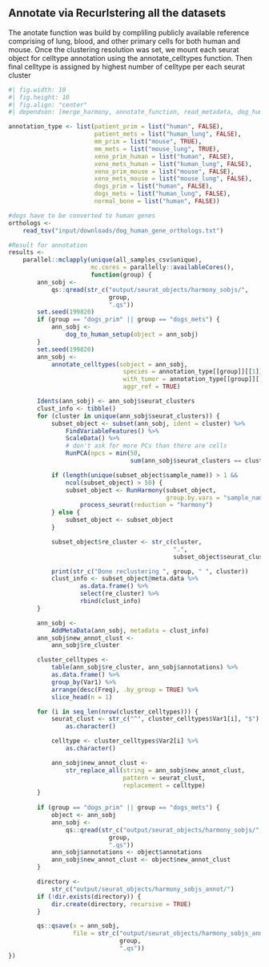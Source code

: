 ## Annotate via Recurlstering all the datasets
The anotate function was build by compliling publicly available reference
comprising of lung, blood, and other primary cells for both human and mouse.
Once the clustering resolution was set, we mount each seurat object for
celltype annotation using the annotate_celltypes function. Then final celltype is
assigned by highest number of celltype per each seurat cluster
```r
#| fig.width: 10
#| fig.height: 10
#| fig.align: "center"
#| dependson: [merge_harmony, annotate_function, read_metadata, dog_human_gene]

annotation_type <- list(patient_prim = list("human", FALSE),
                        patient_mets = list("human_lung", FALSE),
                        mm_prim = list("mouse", TRUE),
                        mm_mets = list("mouse_lung", TRUE),
                        xeno_prim_human = list("human", FALSE),
                        xeno_mets_human = list("human_lung", FALSE),
                        xeno_prim_mouse = list("mouse", FALSE),
                        xeno_mets_mouse = list("mouse_lung", FALSE),
                        dogs_prim = list("human", FALSE),
                        dogs_mets = list("human_lung", FALSE),
                        normal_bone = list("human", FALSE))

#dogs have to be converted to human genes
orthologs <-
    read_tsv("input/downloads/dog_human_gene_orthologs.txt")

#Result for annotation
results <-
    parallel::mclapply(unique(all_samples_csv$unique),
                       mc.cores = parallelly::availableCores(),
                       function(group) {
        ann_sobj <- 
            qs::qread(str_c("output/seurat_objects/harmony_sobjs/",
                            group,
                            ".qs"))
        set.seed(199820)
        if (group == "dogs_prim" || group == "dogs_mets") {
            ann_sobj <- 
                dog_to_human_setup(object = ann_sobj)
        }
        set.seed(199820)
        ann_sobj <-
            annotate_celltypes(sobject = ann_sobj,
                                species = annotation_type[[group]][[1]],
                                with_tumor = annotation_type[[group]][[2]],
                                aggr_ref = TRUE)

        Idents(ann_sobj) <- ann_sobj$seurat_clusters
        clust_info <- tibble()
        for (cluster in unique(ann_sobj$seurat_clusters)) {
            subset_object <- subset(ann_sobj, ident = cluster) %>%
                FindVariableFeatures() %>%
                ScaleData() %>%
                # don't ask for more PCs than there are cells
                RunPCA(npcs = min(50,
                                  sum(ann_sobj$seurat_clusters == cluster) - 1))

            if (length(unique(subset_object$sample_name)) > 1 &&
                ncol(subset_object) > 50) {
                subset_object <- RunHarmony(subset_object,
                                            group.by.vars = "sample_name") %>%
                    process_seurat(reduction = "harmony")
            } else {
                subset_object <- subset_object
            }

            subset_object$re_cluster <- str_c(cluster,
                                              ".",
                                              subset_object$seurat_clusters)

            print(str_c("Done reclustering ", group, " ", cluster))
            clust_info <- subset_object@meta.data %>%
                    as.data.frame() %>%
                    select(re_cluster) %>%
                    rbind(clust_info)
        }

        ann_sobj <- 
            AddMetaData(ann_sobj, metadata = clust_info)
        ann_sobj$new_annot_clust <- 
            ann_sobj$re_cluster

        cluster_celltypes <-
            table(ann_sobj$re_cluster, ann_sobj$annotations) %>%
            as.data.frame() %>%
            group_by(Var1) %>%
            arrange(desc(Freq), .by_group = TRUE) %>%
            slice_head(n = 1)

        for (i in seq_len(nrow(cluster_celltypes))) {
            seurat_clust <- str_c("^", cluster_celltypes$Var1[i], "$") %>%
                as.character()

            celltype <- cluster_celltypes$Var2[i] %>%
                as.character()

            ann_sobj$new_annot_clust <-
                str_replace_all(string = ann_sobj$new_annot_clust,
                                pattern = seurat_clust,
                                replacement = celltype)
        }
        
        if (group == "dogs_prim" || group == "dogs_mets") {
            object <- ann_sobj
            ann_sobj <-
                qs::qread(str_c("output/seurat_objects/harmony_sobjs/",
                            group,
                            ".qs"))
            ann_sobj$annotations <- object$annotations
            ann_sobj$new_annot_clust <- object$new_annot_clust
        }

        directory <- 
            str_c("output/seurat_objects/harmony_sobjs_annot/")
        if (!dir.exists(directory)) {
            dir.create(directory, recursive = TRUE)
        }

        qs::qsave(x = ann_sobj,
                  file = str_c("output/seurat_objects/harmony_sobjs_annot/",
                               group,
                               ".qs"))
})


```
